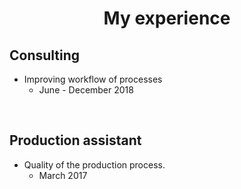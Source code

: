 <H1 align="center">My experience</H1>

 
 
## Consulting
- Improving workflow of processes
  - June - December 2018
  
<br>

## Production assistant
- Quality of the production process.
  - March 2017

<br>









